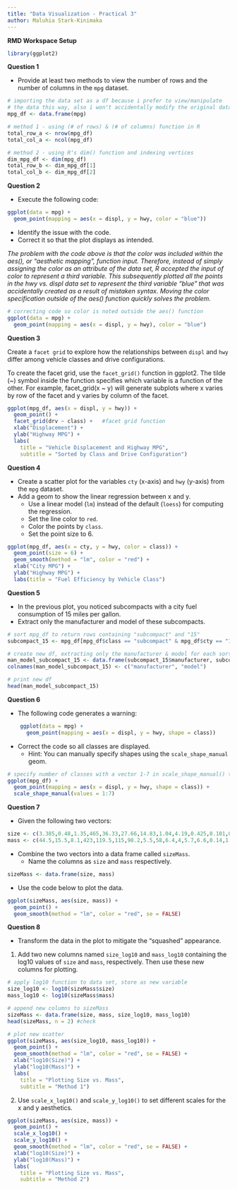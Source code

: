 ```yaml
---
title: "Data Visualization - Practical 3"
author: Maluhia Stark-Kinimaka
---
```


**RMD Workspace Setup**
```r
library(ggplot2)
```

**Question 1**

* Provide at least two methods to view the number of rows and the number of columns in the `mpg` dataset.

```r
# importing the data set as a df because i prefer to view/manipulate 
# the data this way, also i wonʻt accidentally modify the original data set
mpg_df <- data.frame(mpg)

# method 1 - using (# of rows) & (# of columns) function in R
total_row_a <- nrow(mpg_df)
total_col_a <- ncol(mpg_df)

# method 2 - using Rʻs dim() function and indexing vertices
dim_mpg_df <- dim(mpg_df)
total_row_b <- dim_mpg_df[1]
total_col_b <- dim_mpg_df[2]
```

**Question 2**

* Execute the following code:

```r
ggplot(data = mpg) +
  geom_point(mapping = aes(x = displ, y = hwy, color = "blue"))
```

* Identify the issue with the code.
* Correct it so that the plot displays as intended.

*The problem with the code above is that the color was included within the aes(), or "aesthetic mapping", function input. Therefore, instead of simply assigning the color as an attribute of the data set, R accepted the input of color to represent a third variable. This subsequently plotted all the points in the hwy vs. displ data set to represent the third variable "blue" that was accidentally created as a result of mistaken syntax. Moving the color specification outside of the aes() function quickly solves the problem.*

```r
# correcting code so color is noted outside the aes() function
ggplot(data = mpg) +
  geom_point(mapping = aes(x = displ, y = hwy), color = "blue")
```

**Question 3**

Create a `facet grid` to explore how the relationships between `displ` and `hwy` differ among vehicle classes and drive configurations.

To create the facet grid, use the `facet_grid()` function in ggplot2. 
The tilde (~) symbol inside the function specifies which variable is a function of the other. For example, facet_grid(x ~ y) will generate subplots where x varies by row of the facet and y varies by column of the facet.


```r
ggplot(mpg_df, aes(x = displ, y = hwy)) + 
  geom_point() +
  facet_grid(drv ~ class) +   #facet grid function
  xlab("Displacement") +
  ylab("Highway MPG") +
  labs(
    title = "Vehicle Displacement and Highway MPG",
    subtitle = "Sorted by Class and Drive Configuration")
```

**Question 4**

* Create a scatter plot for the variables `cty` (x-axis) and `hwy` (y-axis) from the `mpg` dataset.
* Add a geom to show the linear regression between x and y.
    * Use a linear model (`lm`) instead of the default (`loess`) for computing the regression.
    * Set the line color to `red`.
    * Color the points by `class`.
    * Set the point size to 6.

```r
ggplot(mpg_df, aes(x = cty, y = hwy, color = class)) +
  geom_point(size = 6) +
  geom_smooth(method = "lm", color = "red") +
  xlab("City MPG") +
  ylab("Highway MPG") +
  labs(title = "Fuel Efficiency by Vehicle Class")
```

**Question 5**

* In the previous plot, you noticed subcompacts with a city fuel consumption of 15 miles per gallon.
* Extract only the manufacturer and model of these subcompacts.

```r
# sort mpg_df to return rows containing "subcompact" and "15"
subcompact_15 <- mpg_df[mpg_df$class == "subcompact" & mpg_df$cty == "15", ]

# create new df, extracting only the manufacturer & model for each sorted subcompact
man_model_subcompact_15 <- data.frame(subcompact_15$manufacturer, subcompact_15$model)
colnames(man_model_subcompact_15) <- c("manufacturer", "model")

# print new df
head(man_model_subcompact_15)
```

**Question 6**

* The following code generates a warning:

```r
    ggplot(data = mpg) + 
      geom_point(mapping = aes(x = displ, y = hwy, shape = class))
```

* Correct the code so all classes are displayed.
    * Hint: You can manually specify shapes using the `scale_shape_manual` geom.

```r
# specify number of classes with a vector 1-7 in scale_shape_manual() to create 7th shape
ggplot(mpg_df) + 
  geom_point(mapping = aes(x = displ, y = hwy, shape = class)) +
  scale_shape_manual(values = 1:7) 
```

**Question 7**

* Given the following two vectors:

```r
size <- c(3.385,0.48,1.35,465,36.33,27.66,14.83,1.04,4.19,0.425,0.101,0.92,1,0.005,0.06,3.5,2,1.7,2547,0.023,187.1,521,0.785,10,3.3,0.2,1.41,529,207,85,0.75,62,6654,3.5,6.8,35,4.05,0.12,0.023,0.01,1.4,250,2.5,55.5,100,52.16,10.55,0.55,60,3.6,4.288,0.28,0.075,0.122,0.048,192,3,160,0.9,1.62,0.104,4.235)
mass <- c(44.5,15.5,8.1,423,119.5,115,98.2,5.5,58,6.4,4,5.7,6.6,0.14,1,10.8,12.3,6.3,4603,0.3,419,655,3.5,115,25.6,5,17.5,680,406,325,12.3,1320,5712,3.9,179,56,17,1,0.4,0.25,12.5,490,12.1,175,157,440,179.5,2.4,81,21,39.2,1.9,1.2,3,0.33,180,25,169,2.6,11.4,2.5,50.4)
```

* Combine the two vectors into a data frame called `sizeMass`.
    * Name the columns as `size` and `mass` respectively.

```r
sizeMass <- data.frame(size, mass)
```

* Use the code below to plot the data.

```r
ggplot(sizeMass, aes(size, mass)) +
  geom_point() +
  geom_smooth(method = "lm", color = "red", se = FALSE) 
```


**Question 8**

* Transform the data in the plot to mitigate the "squashed" appearance.

1. Add two new columns named `size_log10` and `mass_log10` containing the log10 values of `size` and `mass`, respectively. Then use these new columns for plotting.

```r
# apply log10 function to data set, store as new variable
size_log10 <- log10(sizeMass$size)
mass_log10 <- log10(sizeMass$mass)

# append new columns to sizeMass
sizeMass <- data.frame(size, mass, size_log10, mass_log10)
head(sizeMass, n = 2) #check

# plot new scatter
ggplot(sizeMass, aes(size_log10, mass_log10)) +
  geom_point() +
  geom_smooth(method = "lm", color = "red", se = FALSE) +
  xlab("log10(Size)") +
  ylab("log10(Mass)") +
  labs(
    title = "Plotting Size vs. Mass", 
    subtitle = "Method 1")
```

2. Use `scale_x_log10()` and `scale_y_log10()` to set different scales for the x and y aesthetics.

```r
ggplot(sizeMass, aes(size, mass)) +
  geom_point() +
  scale_x_log10() +
  scale_y_log10() +
  geom_smooth(method = "lm", color = "red", se = FALSE) +
  xlab("log10(Size)") +
  ylab("log10(Mass)") +
  labs(
    title = "Plotting Size vs. Mass", 
    subtitle = "Method 2")
```
